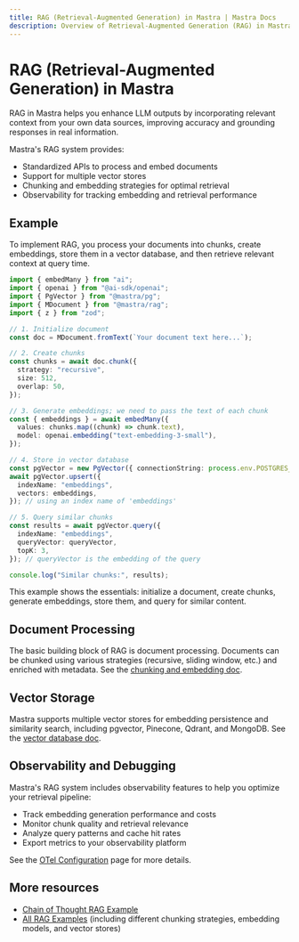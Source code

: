 ```yaml
---
title: RAG (Retrieval-Augmented Generation) in Mastra | Mastra Docs
description: Overview of Retrieval-Augmented Generation (RAG) in Mastra, detailing its capabilities for enhancing LLM outputs with relevant context.
---
```


# RAG (Retrieval-Augmented Generation) in Mastra

RAG in Mastra helps you enhance LLM outputs by incorporating relevant context from your own data sources, improving accuracy and grounding responses in real information.

Mastra's RAG system provides:

- Standardized APIs to process and embed documents
- Support for multiple vector stores
- Chunking and embedding strategies for optimal retrieval
- Observability for tracking embedding and retrieval performance

## Example

To implement RAG, you process your documents into chunks, create embeddings, store them in a vector database, and then retrieve relevant context at query time.

```ts showLineNumbers copy
import { embedMany } from "ai";
import { openai } from "@ai-sdk/openai";
import { PgVector } from "@mastra/pg";
import { MDocument } from "@mastra/rag";
import { z } from "zod";

// 1. Initialize document
const doc = MDocument.fromText(`Your document text here...`);

// 2. Create chunks
const chunks = await doc.chunk({
  strategy: "recursive",
  size: 512,
  overlap: 50,
});

// 3. Generate embeddings; we need to pass the text of each chunk
const { embeddings } = await embedMany({
  values: chunks.map((chunk) => chunk.text),
  model: openai.embedding("text-embedding-3-small"),
});

// 4. Store in vector database
const pgVector = new PgVector({ connectionString: process.env.POSTGRES_CONNECTION_STRING });
await pgVector.upsert({
  indexName: "embeddings",
  vectors: embeddings,
}); // using an index name of 'embeddings'

// 5. Query similar chunks
const results = await pgVector.query({
  indexName: "embeddings",
  queryVector: queryVector,
  topK: 3,
}); // queryVector is the embedding of the query

console.log("Similar chunks:", results);
```

This example shows the essentials: initialize a document, create chunks, generate embeddings, store them, and query for similar content.

## Document Processing

The basic building block of RAG is document processing. Documents can be chunked using various strategies (recursive, sliding window, etc.) and enriched with metadata. See the [chunking and embedding doc](./chunking-and-embedding.mdx).

## Vector Storage

Mastra supports multiple vector stores for embedding persistence and similarity search, including pgvector, Pinecone, Qdrant, and MongoDB. See the [vector database doc](./vector-databases.mdx).

## Observability and Debugging

Mastra's RAG system includes observability features to help you optimize your retrieval pipeline:

- Track embedding generation performance and costs
- Monitor chunk quality and retrieval relevance
- Analyze query patterns and cache hit rates
- Export metrics to your observability platform

See the [OTel Configuration](../../reference/observability/otel-config.mdx) page for more details.

## More resources

- [Chain of Thought RAG Example](../../examples/rag/usage/cot-rag.mdx)
- [All RAG Examples](../../examples/) (including different chunking strategies, embedding models, and vector stores)
